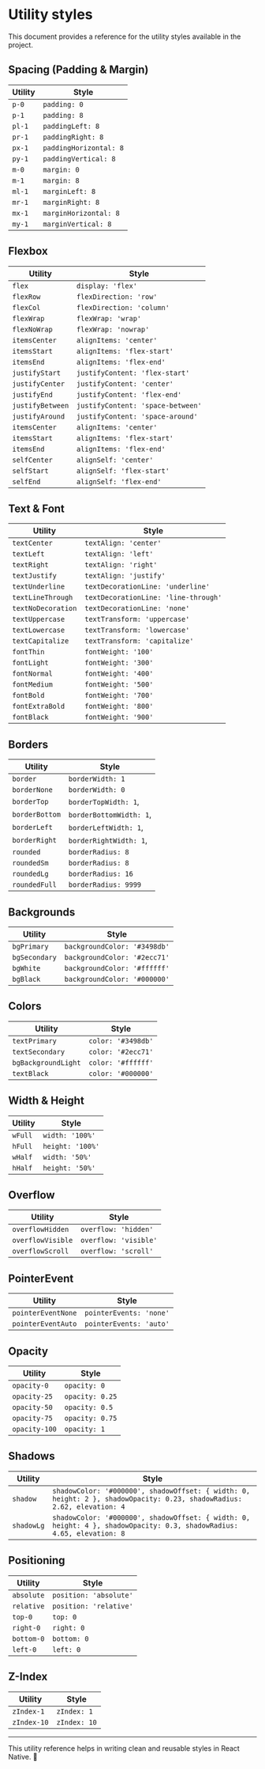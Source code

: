 # Utility styles

This document provides a reference for the utility styles available in the project.

## Spacing (Padding & Margin)

| Utility | Style                  |
| ------- | ---------------------- |
| `p-0`   | `padding: 0`           |
| `p-1`   | `padding: 8`           |
| `pl-1`  | `paddingLeft: 8`       |
| `pr-1`  | `paddingRight: 8`      |
| `px-1`  | `paddingHorizontal: 8` |
| `py-1`  | `paddingVertical: 8`   |
| `m-0`   | `margin: 0`            |
| `m-1`   | `margin: 8`            |
| `ml-1`  | `marginLeft: 8`        |
| `mr-1`  | `marginRight: 8`       |
| `mx-1`  | `marginHorizontal: 8`  |
| `my-1`  | `marginVertical: 8`    |

## Flexbox

| Utility          | Style                             |
| ---------------- | --------------------------------- |
| `flex`           | `display: 'flex'`                 |
| `flexRow`        | `flexDirection: 'row'`            |
| `flexCol`        | `flexDirection: 'column'`         |
| `flexWrap`       | `flexWrap: 'wrap'`                |
| `flexNoWrap`     | `flexWrap: 'nowrap'`              |
| `itemsCenter`    | `alignItems: 'center'`            |
| `itemsStart`     | `alignItems: 'flex-start'`        |
| `itemsEnd`       | `alignItems: 'flex-end'`          |
| `justifyStart`   | `justifyContent: 'flex-start'`    |
| `justifyCenter`  | `justifyContent: 'center'`        |
| `justifyEnd`     | `justifyContent: 'flex-end'`      |
| `justifyBetween` | `justifyContent: 'space-between'` |
| `justifyAround`  | `justifyContent: 'space-around'`  |
| `itemsCenter`    | `alignItems: 'center'`            |
| `itemsStart`     | `alignItems: 'flex-start'`        |
| `itemsEnd`       | `alignItems: 'flex-end'`          |
| `selfCenter`     | `alignSelf: 'center'`             |
| `selfStart`      | `alignSelf: 'flex-start'`         |
| `selfEnd`        | `alignSelf: 'flex-end'`           |

## Text & Font

| Utility            | Style                                |
| ------------------ | ------------------------------------ |
| `textCenter`       | `textAlign: 'center'`                |
| `textLeft`         | `textAlign: 'left'`                  |
| `textRight`        | `textAlign: 'right'`                 |
| `textJustify`      | `textAlign: 'justify'`               |
| `textUnderline`    | `textDecorationLine: 'underline'`    |
| `textLineThrough`  | `textDecorationLine: 'line-through'` |
| `textNoDecoration` | `textDecorationLine: 'none'`         |
| `textUppercase`    | `textTransform: 'uppercase'`         |
| `textLowercase`    | `textTransform: 'lowercase'`         |
| `textCapitalize`   | `textTransform: 'capitalize'`        |
| `fontThin`         | `fontWeight: '100'`                  |
| `fontLight`        | `fontWeight: '300'`                  |
| `fontNormal`       | `fontWeight: '400'`                  |
| `fontMedium`       | `fontWeight: '500'`                  |
| `fontBold`         | `fontWeight: '700'`                  |
| `fontExtraBold`    | `fontWeight: '800'`                  |
| `fontBlack`        | `fontWeight: '900'`                  |

## Borders

| Utility        | Style                   |
| -------------- | ----------------------- |
| `border`       | `borderWidth: 1`        |
| `borderNone`   | `borderWidth: 0`        |
| `borderTop`    | `borderTopWidth: 1`,    |
| `borderBottom` | `borderBottomWidth: 1`, |
| `borderLeft`   | `borderLeftWidth: 1`,   |
| `borderRight`  | `borderRightWidth: 1`,  |
| `rounded`      | `borderRadius: 8`       |
| `roundedSm`    | `borderRadius: 8 `      |
| `roundedLg`    | `borderRadius: 16`      |
| `roundedFull`  | `borderRadius: 9999`    |

## Backgrounds

| Utility       | Style                        |
| ------------- | ---------------------------- |
| `bgPrimary`   | `backgroundColor: '#3498db'` |
| `bgSecondary` | `backgroundColor: '#2ecc71'` |
| `bgWhite`     | `backgroundColor: '#ffffff'` |
| `bgBlack`     | `backgroundColor: '#000000'` |

## Colors

| Utility             | Style              |
| ------------------- | ------------------ |
| `textPrimary`       | `color: '#3498db'` |
| `textSecondary`     | `color: '#2ecc71'` |
| `bgBackgroundLight` | `color: '#ffffff'` |
| `textBlack`         | `color: '#000000'` |

## Width & Height

| Utility | Style            |
| ------- | ---------------- |
| `wFull` | `width: '100%'`  |
| `hFull` | `height: '100%'` |
| `wHalf` | `width: '50%'`   |
| `hHalf` | `height: '50%'`  |

## Overflow

| Utility           | Style                 |
| ----------------- | --------------------- |
| `overflowHidden`  | `overflow: 'hidden'`  |
| `overflowVisible` | `overflow: 'visible'` |
| `overflowScroll`  | `overflow: 'scroll'`  |

## PointerEvent

| Utility            | Style                   |
| ------------------ | ----------------------- |
| `pointerEventNone` | `pointerEvents: 'none'` |
| `pointerEventAuto` | `pointerEvents: 'auto'` |

## Opacity

| Utility       | Style           |
| ------------- | --------------- |
| `opacity-0`   | `opacity: 0`    |
| `opacity-25`  | `opacity: 0.25` |
| `opacity-50`  | `opacity: 0.5`  |
| `opacity-75`  | `opacity: 0.75` |
| `opacity-100` | `opacity: 1`    |

## Shadows

| Utility    | Style                                                                                                                  |
| ---------- | ---------------------------------------------------------------------------------------------------------------------- |
| `shadow`   | `shadowColor: '#000000', shadowOffset: { width: 0, height: 2 }, shadowOpacity: 0.23, shadowRadius: 2.62, elevation: 4` |
| `shadowLg` | `shadowColor: '#000000', shadowOffset: { width: 0, height: 4 }, shadowOpacity: 0.3, shadowRadius: 4.65, elevation: 8`  |

## Positioning

| Utility    | Style                  |
| ---------- | ---------------------- |
| `absolute` | `position: 'absolute'` |
| `relative` | `position: 'relative'` |
| `top-0`    | `top: 0`               |
| `right-0`  | `right: 0`             |
| `bottom-0` | `bottom: 0`            |
| `left-0`   | `left: 0`              |

## Z-Index

| Utility     | Style        |
| ----------- | ------------ |
| `zIndex-1`  | `zIndex: 1`  |
| `zIndex-10` | `zIndex: 10` |

---

This utility reference helps in writing clean and reusable styles in React Native. 🚀
